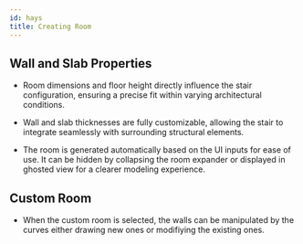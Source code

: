 ```yaml
---
id: hays
title: Creating Room
---
```



## Wall and Slab Properties

- Room dimensions and floor height directly influence the stair configuration, ensuring a precise fit within varying architectural conditions.

- Wall and slab thicknesses are fully customizable, allowing the stair to integrate seamlessly with surrounding structural elements.

- The room is generated automatically based on the UI inputs for ease of use. It can be hidden by collapsing the room expander or displayed in ghosted view for a clearer modeling experience.
## Custom Room

- When the custom room is selected, the walls can be manipulated by the curves either drawing new ones or modifiying the existing ones.

<VideoPlayer src="/video/type_1.mp4" />



